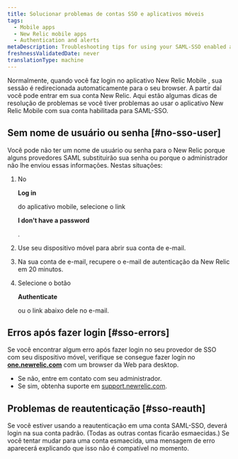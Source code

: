 ```yaml
---
title: Solucionar problemas de contas SSO e aplicativos móveis
tags:
  - Mobile apps
  - New Relic mobile apps
  - Authentication and alerts
metaDescription: Troubleshooting tips for using your SAML-SSO enabled account with the New Relic mobile app.
freshnessValidatedDate: never
translationType: machine
---
```


Normalmente, quando você faz login no aplicativo New Relic Mobile , sua sessão é redirecionada automaticamente para o seu browser. A partir daí você pode entrar em sua conta New Relic. Aqui estão algumas dicas de resolução de problemas se você tiver problemas ao usar o aplicativo New Relic Mobile com sua conta habilitada para SAML-SSO.

## Sem nome de usuário ou senha [#no-sso-user]

Você pode não ter um nome de usuário ou senha para o New Relic porque alguns provedores SAML substituirão sua senha ou porque o administrador não lhe enviou essas informações. Nestas situações:

1. No

   <DoNotTranslate>**Log in**</DoNotTranslate>

   do aplicativo mobile, selecione o link

   <DoNotTranslate>**I don't have a password**</DoNotTranslate>

   .

2. Use seu dispositivo móvel para abrir sua conta de e-mail.

3. Na sua conta de e-mail, recupere o e-mail de autenticação da New Relic em 20 minutos.

4. Selecione o botão

   <DoNotTranslate>**Authenticate**</DoNotTranslate>

   ou o link abaixo dele no e-mail.

## Erros após fazer login [#sso-errors]

Se você encontrar algum erro após fazer login no seu provedor de SSO com seu dispositivo móvel, verifique se consegue fazer login no <DoNotTranslate>**[one.newrelic.com](https://one.newrelic.com/all-capabilities)**</DoNotTranslate> com um browser da Web para desktop.

* Se não, entre em contato com seu administrador.
* Se sim, obtenha suporte em [support.newrelic.com](https://support.newrelic.com).

## Problemas de reautenticação [#sso-reauth]

Se você estiver usando a reautenticação em uma conta SAML-SSO, deverá login na sua conta padrão. (Todas as outras contas ficarão esmaecidas.) Se você tentar mudar para uma conta esmaecida, uma mensagem de erro aparecerá explicando que isso não é compatível no momento.